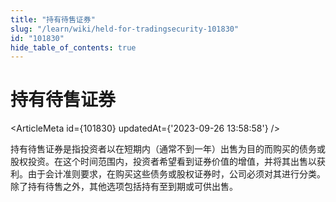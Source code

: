 ```yaml
---
title: "持有待售证券"
slug: "/learn/wiki/held-for-tradingsecurity-101830"
id: "101830"
hide_table_of_contents: true
---
```



# 持有待售证券

<ArticleMeta id={101830} updatedAt={'2023-09-26 13:58:58'} />
<div className='border-solid border-b border-t-0 my-4 border-[var(--ifm-color-gray-300)]' />

持有待售证券是指投资者以在短期内（通常不到一年）出售为目的而购买的债务或股权投资。在这个时间范围内，投资者希望看到证券价值的增值，并将其出售以获利。由于会计准则要求，在购买这些债务或股权证券时，公司必须对其进行分类。除了持有待售之外，其他选项包括持有至到期或可供出售。
